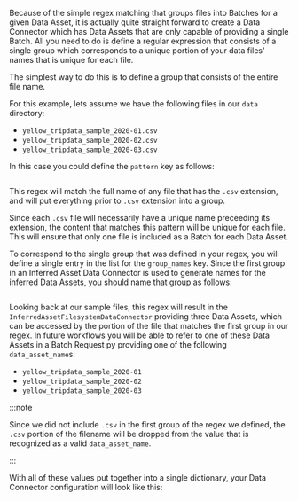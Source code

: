 Because of the simple regex matching that groups files into Batches for a given Data Asset, it is actually quite straight forward to create a Data Connector which has Data Assets that are only capable of providing a single Batch.  All you need to do is define a regular expression that consists of a single group which corresponds to a unique portion of your data files' names that is unique for each file.

The simplest way to do this is to define a group that consists of the entire file name.

For this example, lets assume we have the following files in our `data` directory:
- `yellow_tripdata_sample_2020-01.csv`
- `yellow_tripdata_sample_2020-02.csv`
- `yellow_tripdata_sample_2020-03.csv`

In this case you could define the `pattern` key as follows:

```python name="version-0.17.23 datasource_configuration_inferred_single_batch_regex_pattern"
```

This regex will match the full name of any file that has the `.csv` extension, and will put everything prior to `.csv` extension into a group.

Since each `.csv` file will necessarily have a unique name preceeding its extension, the content that matches this pattern will be unique for each file.  This will ensure that only one file is included as a Batch for each Data Asset.

To correspond to the single group that was defined in your regex, you will define a single entry in the list for the `group_names` key.  Since the first group in an Inferred Asset Data Connector is used to generate names for the inferred Data Assets, you should name that group as follows:

```python name="version-0.17.23 datasource_configuration_inferred_single_batch_group_names"
```

Looking back at our sample files, this regex will result in the `InferredAssetFilesystemDataConnector` providing three Data Assets, which can be accessed by the portion of the file that matches the first group in our regex.  In future workflows you will be able to refer to one of these Data Assets in a Batch Request py providing one of the following `data_asset_name`s:
- `yellow_tripdata_sample_2020-01`
- `yellow_tripdata_sample_2020-02`
- `yellow_tripdata_sample_2020-03`

:::note

Since we did not include `.csv` in the first group of the regex we defined, the `.csv` portion of the filename will be dropped from the value that is recognized as a valid `data_asset_name`.

:::

With all of these values put together into a single dictionary, your Data Connector configuration will look like this:

```python name="version-0.17.23 data_connector_configuration_post_single_batch_regex"
```